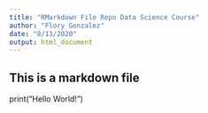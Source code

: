 ```yaml
---
title: "RMarkdown File Repo Data Science Course"
author: "Flory Gonzalez"
date: "8/13/2020"
output: html_document
---
```



## This is a markdown file 

print("Hello World!")
